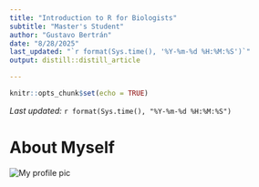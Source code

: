 ```yaml
---
title: "Introduction to R for Biologists"
subtitle: "Master's Student"
author: "Gustavo Bertrán"
date: "8/28/2025"
last_updated: "`r format(Sys.time(), '%Y-%m-%d %H:%M:%S')`"
output: distill::distill_article

---
```


```r
knitr::opts_chunk$set(echo = TRUE)
```
*Last updated:* `r format(Sys.time(), "%Y-%m-%d %H:%M:%S")`    

# About Myself  


![My profile pic](C:/Users/gbert/OneDrive/Documents/Intro R/Profile_Pic.jpg)<br><br> 
